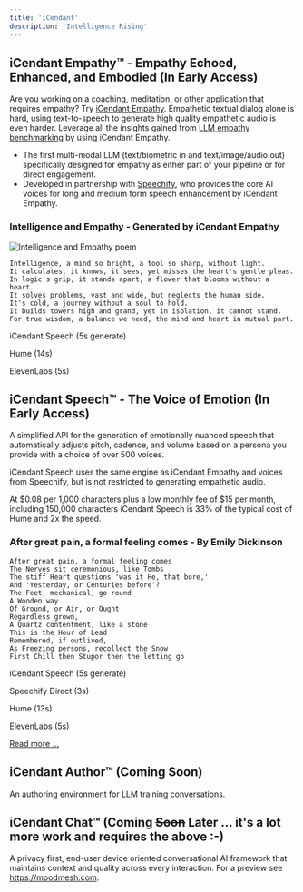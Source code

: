 ```yaml
---
title: 'iCendant'
description: 'Intelligence Rising'
---
```


## iCendant Empathy™ - Empathy Echoed, Enhanced, and Embodied (In Early Access)

Are you working on a coaching, meditation, or other application that requires empathy? Try [iCendant Empathy](./empathy). Empathetic textual dialog alone is hard, using text-to-speech to generate high quality empathetic audio is even harder.
Leverage all the insights gained from [LLM empathy benchmarking](https://hackernoon.com/search?query=anywhichway%20emptathy%20emotion) by using iCendant Empathy.

- The first multi-modal LLM (text/biometric in and text/image/audio out) specifically designed for empathy as either part of your pipeline or for direct engagement.
- Developed in partnership with [Speechify](https://www.speechify.com), who provides the core AI voices for long and medium form speech enhancement by iCendant Empathy.

### Intelligence and Empathy - Generated by iCendant Empathy

<img src="./assets/images/intelligence-and-empathy.png" alt="Intelligence and Empathy poem" title="Intelligence and Empathy, generated by iCendant Empathy"/>

```
Intelligence, a mind so bright, a tool so sharp, without light.
It calculates, it knows, it sees, yet misses the heart's gentle pleas.
In logic's grip, it stands apart, a flower that blooms without a heart.
It solves problems, vast and wide, but neglects the human side.
It's cold, a journey without a soul to hold.
It builds towers high and grand, yet in isolation, it cannot stand.
For true wisdom, a balance we need, the mind and heart in mutual part.
```

iCendant Speech (5s generate) <span class="icendant-example"  src="./assets/audio/intelligence-and-empathy.mp3"></span>

Hume (14s) <span class="icendant-example"  src="./assets/audio/intelligence-and-empathy-hume.mp3"></span>

ElevenLabs (5s) <span class="icendant-example"  src="./assets/audio/intelligence-and-empathy-hume.mp3"></span>


## iCendant Speech™ - The Voice of Emotion (In Early Access)

A simplified API for the generation of emotionally nuanced speech that automatically adjusts pitch, cadence, and volume based on a persona you provide with a choice of over 500 voices.

iCendant Speech uses the same engine as iCendant Empathy and voices from Speechify, but is not restricted to generating empathetic audio.

At &dollar;0.08 per 1,000 characters plus a low monthly fee of &dollar;15 per month, including 150,000 characters iCendant Speech is 33% of the typical cost of Hume and 2x the speed.

### After great pain, a formal feeling comes - By Emily Dickinson

```
After great pain, a formal feeling comes
The Nerves sit ceremonious, like Tombs
The stiff Heart questions 'was it He, that bore,'
And 'Yesterday, or Centuries before'?
The Feet, mechanical, go round
A Wooden way
Of Ground, or Air, or Ought
Regardless grown,
A Quartz contentment, like a stone
This is the Hour of Lead
Remembered, if outlived,
As Freezing persons, recollect the Snow
First Chill then Stupor then the letting go
```

iCendant Speech (5s generate) <span class="icendant-example"  src="./assets/audio/after-a-great-pain-icendant.mp3"></span>

Speechify Direct (3s) <span class="icendant-example"  src="./assets/audio/after-a-great-pain-speechify.mp3"></span>

Hume (13s) <span class="icendant-example"  src="./assets/audio/after-a-great-pain-hume.mp3"></span>

ElevenLabs (5s) <span class="icendant-example"  src="./assets/audio/after-a-great-pain-eleven.mp3"></span>


[Read more ...](./speech)

## iCendant Author™ (Coming Soon)

An authoring environment for LLM training conversations.

## iCendant Chat™ (Coming <strike>Soon</strike> Later ... it's a lot more work and requires the above :-)

A privacy first, end-user device oriented conversational AI framework that maintains context and quality across every interaction. For a preview see https://moodmesh.com.

